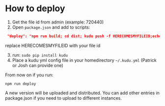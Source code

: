 
<Meta title="How Tos/How to deploy" />

# How to deploy

1. Get the file id from admin (example: 720440)
2. Open `package.json` and add to scripts:
```json
 "deploy": "npm run build; cd dist; kudu push -f HERECOMESMYFILEID;echo 'deployed'",
```

replace HERECOMESMYFILEID with your file id

3. run: ```sudo pip install kudu```
4. Place a kudu yml config file in your homedirectory `~/.kudu.yml` (Patrick or Josh can provide one)

From now on if you run:

```npm run deploy```

A new version will be uploaded and distributed.
You can add other entries in package.json if you need to upload to different instances.